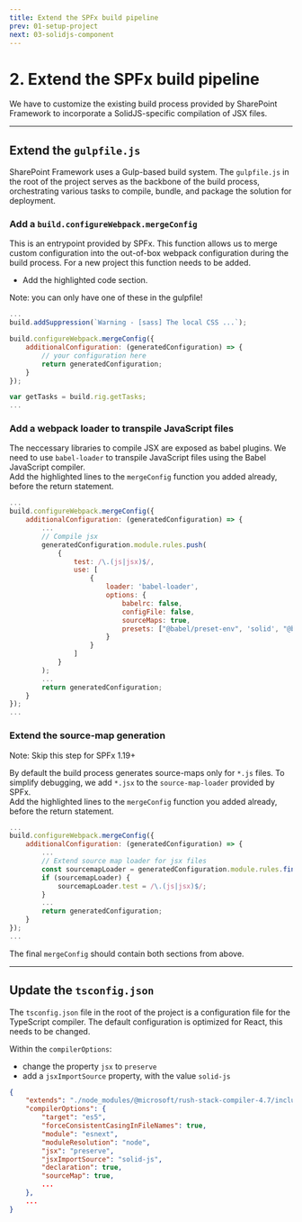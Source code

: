 ```yaml
---
title: Extend the SPFx build pipeline
prev: 01-setup-project
next: 03-solidjs-component
---
```



# 2. Extend the SPFx build pipeline

We have to customize the existing build process provided by SharePoint Framework to incorporate a SolidJS-specific compilation of JSX files.

---

## Extend the `gulpfile.js`

SharePoint Framework uses a Gulp-based build system. The `gulpfile.js` in the root of the project serves as the backbone of the build process, orchestrating various tasks to compile, bundle, and package the solution for deployment.


### Add a `build.configureWebpack.mergeConfig`
This is an entrypoint provided by SPFx. This function allows us to merge custom configuration 
into the out-of-box webpack configuration during the build process.
For a new project this function needs to be added.

- Add the highlighted code section.

<Note>
    Note: you can only have one of these in the gulpfile!
</Note>

```js {4-9} showLineNumbers{4} title="gulpfile.js"
...
build.addSuppression(`Warning - [sass] The local CSS ...`);

build.configureWebpack.mergeConfig({
    additionalConfiguration: (generatedConfiguration) => {
        // your configuration here
        return generatedConfiguration;
    }
});

var getTasks = build.rig.getTasks;
...
```

### Add a webpack loader to transpile JavaScript files
The neccessary libraries to compile JSX are exposed as babel plugins. We need to use `babel-loader` to transpile JavaScript files using the Babel JavaScript compiler.\
Add the highlighted lines to the `mergeConfig` function you added already, before the return statement.

```js {5-21} showLineNumbers title="gulpfile.js"
...
build.configureWebpack.mergeConfig({
    additionalConfiguration: (generatedConfiguration) => {
        ...
        // Compile jsx
        generatedConfiguration.module.rules.push(
            {
                test: /\.(js|jsx)$/,
                use: [
                    {
                        loader: 'babel-loader',
                        options: {
                            babelrc: false,
                            configFile: false,
                            sourceMaps: true,
                            presets: ["@babel/preset-env", 'solid', "@babel/preset-typescript"],
                        }
                    }
                ]
            }
        );
        ...
        return generatedConfiguration;
    }
});
...
```

### Extend the source-map generation

<Note>
    Note: Skip this step for SPFx 1.19+
</Note>

By default the build process generates source-maps only for `*.js` files. To simplify debugging, we add `*.jsx` to the `source-map-loader` provided by SPFx.\
Add the highlighted lines to the `mergeConfig` function you added already, before the return statement.

```js {5-9} showLineNumbers title="gulpfile.js"
...
build.configureWebpack.mergeConfig({
    additionalConfiguration: (generatedConfiguration) => {
        ...
        // Extend source map loader for jsx files
        const sourcemapLoader = generatedConfiguration.module.rules.find(r => r.use.indexOf?.('source-map-loader') >= 0);
        if (sourcemapLoader) {
            sourcemapLoader.test = /\.(js|jsx)$/;
        }
        ...
        return generatedConfiguration;
    }
});
...
```

The final `mergeConfig` should contain both sections from above.

---

## Update the `tsconfig.json`
The `tsconfig.json` file in the root of the project is a configuration file for the TypeScript compiler. The default configuration is optimized for React, this needs to be changed.

Within the `compilerOptions`:
- change the property `jsx` to `preserve`
- add a `jsxImportSource` property, with the value `solid-js`


```json {8-9} showLineNumbers{8} title="tsconfig.json"
{
    "extends": "./node_modules/@microsoft/rush-stack-compiler-4.7/includes/tsconfig-web.json",
    "compilerOptions": {
        "target": "es5",
        "forceConsistentCasingInFileNames": true,
        "module": "esnext",
        "moduleResolution": "node",
        "jsx": "preserve",
        "jsxImportSource": "solid-js",
        "declaration": true,
        "sourceMap": true,
        ...
    },
    ...
}
```
